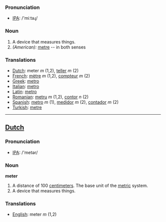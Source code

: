 === Pronunciation ===
*[[w:IPA|IPA]]: /'miːtəɻ/
=== Noun ===
# A device that measures things.
#''(American):'' [[metre]] -- in both senses

=== Translations ===
*[[Dutch]]: meter ''m'' (1,2), [[teller]] ''m'' (2)
*[[French]]: [[mètre]] ''m'' (1,2), [[compteur]] ''m'' (2)
*[[Greek]]: [[metro]]
*[[Italian]]: [[metro]]
*[[Latin]]: [[metro]]
*[[Romanian]]: [[metru]] ''m'' (1,2), [[contor]] ''n'' (2)
*[[Spanish]]: [[metro]] ''m'' (1), [[medidor]] ''m'' (2), [[contador]] ''m'' (2)
*[[Turkish]]: [[metre]]

----

==[[Dutch]]==

=== Pronunciation ===
*[[w:IPA|IPA]]: /'metər/

=== Noun ===

'''meter'''

# A distance of 100 [[centimeter]]s.  The base unit of the [[metric]] system.
# A device that measures things.

=== Translations ===
*[[English]]: meter ''m'' (1,2)